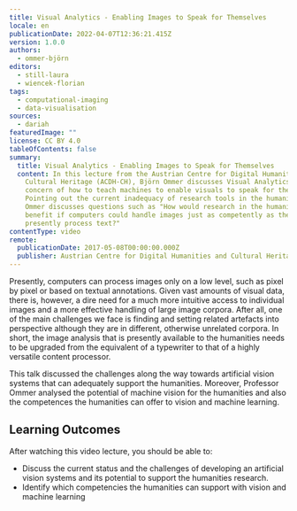 ```yaml
---
title: Visual Analytics - Enabling Images to Speak for Themselves
locale: en
publicationDate: 2022-04-07T12:36:21.415Z
version: 1.0.0
authors:
  - ommer-björn
editors:
  - still-laura
  - wiencek-florian
tags:
  - computational-imaging
  - data-visualisation
sources:
  - dariah
featuredImage: ""
license: CC BY 4.0
tableOfContents: false
summary:
  title: Visual Analytics - Enabling Images to Speak for Themselves
  content: In this lecture from the Austrian Centre for Digital Humanities and
    Cultural Heritage (ACDH-CH), Björn Ommer discusses Visual Analytics's
    concern of how to teach machines to enable visuals to speak for themselves.
    Pointing out the current inadequacy of research tools in the humanities,
    Ommer discusses questions such as "How would research in the humanities
    benefit if computers could handle images just as competently as they
    presently process text?"
contentType: video
remote:
  publicationDate: 2017-05-08T00:00:00.000Z
  publisher: Austrian Centre for Digital Humanities and Cultural Heritage (ACDH-CH)
---
```

Presently, computers can process images only on a low level, such as pixel by pixel or based on textual annotations. Given vast amounts of visual data, there is, however, a dire need for a much more intuitive access to individual images and a more effective handling of large image corpora. After all, one of the main challenges we face is finding and setting related artefacts into perspective although they are in different, otherwise unrelated corpora. In short, the image analysis that is presently available to the humanities needs to be upgraded from the equivalent of a typewriter to that of a highly versatile content processor.

This talk discussed the challenges along the way towards artificial vision systems that can adequately support the humanities. Moreover, Professor Ommer analysed the potential of machine vision for the humanities and also the competences the humanities can offer to vision and machine learning.

## Learning Outcomes

After watching this video lecture, you should be able to:

* Discuss the current status and the challenges of developing an artificial vision systems and its potential to support the humanities research.
* Identify which competencies the humanities can support with vision and machine learning

<VideoCard provider="youtube" id="AlOWZjD0vaA" title="Visual Analytics: Enabling Images to Speak for Themselves" subtitle="Click here to view" image="images/acdh-ch-video.png" />

